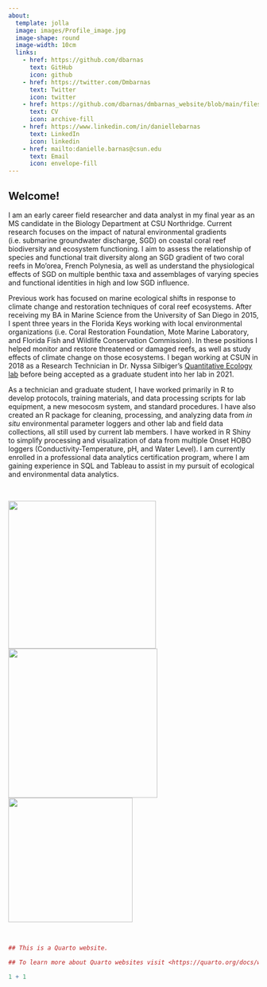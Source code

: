 ```yaml
---
about:
  template: jolla
  image: images/Profile_image.jpg
  image-shape: round
  image-width: 10cm
  links:
    - href: https://github.com/dbarnas
      text: GitHub
      icon: github
    - href: https://twitter.com/Dmbarnas
      text: Twitter
      icon: twitter
    - href: https://github.com/dbarnas/dmbarnas_website/blob/main/files/Barnas_CV.pdf
      text: CV
      icon: archive-fill
    - href: https://www.linkedin.com/in/daniellebarnas
      text: LinkedIn
      icon: linkedin
    - href: mailto:danielle.barnas@csun.edu
      text: Email
      icon: envelope-fill
---
```


## Welcome!

I am an early career field researcher and data analyst in my final year as an MS candidate in the Biology Department at CSU Northridge. Current research focuses on the impact of natural environmental gradients (i.e. submarine groundwater discharge, SGD) on coastal coral reef biodiversity and ecosystem functioning. I aim to assess the relationship of species and functional trait diversity along an SGD gradient of two coral reefs in Mo'orea, French Polynesia, as well as understand the physiological effects of SGD on multiple benthic taxa and assemblages of varying species and functional identities in high and low SGD influence.

Previous work has focused on marine ecological shifts in response to climate change and restoration techniques of coral reef ecosystems. After receiving my BA in Marine Science from the University of San Diego in 2015, I spent three years in the Florida Keys working with local environmental organizations (i.e. Coral Restoration Foundation, Mote Marine Laboratory, and Florida Fish and Wildlife Conservation Commission). In these positions I helped monitor and restore threatened or damaged reefs, as well as study effects of climate change on those ecosystems. I began working at CSUN in 2018 as a Research Technician in Dr. Nyssa Silbiger's [Quantitative Ecology lab](https://nyssasilbiger.com/) before being accepted as a graduate student into her lab in 2021.

As a technician and graduate student, I have worked primarily in R to develop protocols, training materials, and data processing scripts for lab equipment, a new mesocosm system, and standard procedures. I have also created an R package for cleaning, processing, and analyzing data from *in situ* environmental parameter loggers and other lab and field data collections, all still used by current lab members. I have worked in R Shiny to simplify processing and visualization of data from multiple Onset HOBO loggers (Conductivity-Temperature, pH, and Water Level). I am currently enrolled in a professional data analytics certification program, where I am gaining experience in SQL and Tableau to assist in my pursuit of ecological and environmental data analytics.



\

<img src="images/Moorea_reef.jpg" width="297"/> <img src="images/Gump_outreach.jpg" width="300"/> <img src="images/Cabral_swing_2.jpg" width="250"/>

\

```r

## This is a Quarto website.

## To learn more about Quarto websites visit <https://quarto.org/docs/websites>.

1 + 1
```
